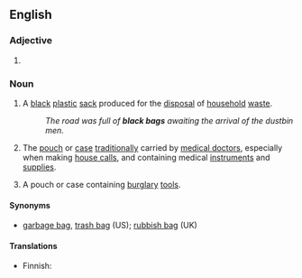 {{also|black-bag}}
==English==

===Adjective===
{{en-adj|-}}

# {{alternative spelling of|black-bag|lang=en}}

===Noun===
{{en-noun}}

# {{lb|en|British}} A [[black]] [[plastic]] [[sack]] produced for the [[disposal]] of [[household]] [[waste]].
#: ''The road was full of '''black bags''' awaiting the arrival of the dustbin men.''
# {{lb|en|chiefly|US}} The [[pouch]] or [[case]] [[traditionally]] carried by [[medical doctor]]s, especially when making [[house call]]s, and containing medical [[instrument]]s and [[supplies]].
# A pouch or case containing [[burglary]] [[tool]]s.

====Synonyms====
* {{qualifier|sack for disposal of waste}} [[garbage bag]], [[trash bag]] (US); [[rubbish bag]] (UK)

====Translations====
{{trans-see|plastic bag for the disposal of household waste|garbage bag}}

{{trans-top|case traditionally carried by medical doctors}}
* Finnish: {{t|fi|lääkärinlaukku}}
{{trans-mid}}
{{trans-bottom}}

{{trans-top|case containing burglary tools}}
{{trans-mid}}
{{trans-bottom}}